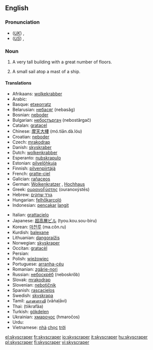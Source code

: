 ==English==

===Pronunciation===
*(''[[Received Pronunciation|UK]]'') {{IPA|/ˈskaɪˌskɹeɪpə/}}, {{SAMPA|/"skaI%skreIp@/}}
*(''[[General American|US]]'') {{IPA|/ˈskaɪˌskɹeɪpɚ/}}, {{SAMPA|/"skaI%skreIp@`/}}

===Noun===
{{wikipedia}}
{{en-noun}}

# A very tall building with a great number of floors.
# {{context|archaic}} A small sail atop a mast of a ship.

====Translations====
{{trans-top|tall building}}
*Afrikaans: [[wolkekrabber]]
*Arabic: {{ARchar|[[ناطحة]]}} {{ARchar|[[سحاب]]}}
*Basque: [[etxeorratz]]
*Belarusian: [[небасяг]] (nebasǎg)
*Bosnian: [[neboder#Bosnian|neboder]]
*Bulgarian: [[небостъргач]] (nebostărgač)
*Catalan: [[gratacel]] {{m}}
*Chinese: [[摩天大樓]] (mó.tiān.dà.lóu)
*Croatian: [[neboder#Croatian|neboder]]
*Czech: [[mrakodrap]] {{m}}
*Danish: [[skyskraber]] {{c}}
*Dutch: [[wolkenkrabber]] {{m}}
*Esperanto: [[nubskrapulo]]
*Estonian: [[pilvelõhkuja]]
*Finnish: [[pilvenpiirtäjä]]
*French: [[gratte-ciel]] {{m}}
*Galician: [[rañaceos]] {{m}}
*German: [[Wolkenkratzer]] {{m}}, [[Hochhaus]] {{n}}
*Greek: [[ουρανοξύστης]] (ouranoxýstēs)
*Hebrew: [[גורד שחקים]]
*Hungarian: [[felhőkarcoló]]
*Indonesian: [[pencakar]] [[langit]]
{{trans-mid}}
*Italian: [[grattacielo]] {{m}}
*Japanese: [[超高層ビル]] (tyou.kou.sou-biru)
*Korean: [[마천루]] (ma.cŏn.ru)
*Kurdish: [[balexane]] {{f}}
*Lithuanian: [[dangoraižis]]
*Norwegian: [[skyskraper]]
*Occitan: [[gratacèl]] {{m}}
*Persian: {{FAchar|[[آسمانخراش]]}}
*Polish: [[wieżowiec]]
*Portuguese: [[arranha-céu]] {{m}}
*Romanian: [[zgârie-nori]]
*Russian: [[небоскрёб]] (neboskrǒb) {{m}}
*Slovak: [[mrakodrap]] {{m}}
*Slovenian: [[nebotičnik]] {{m}}
*Spanish: [[rascacielos]] {{m}}
*Swedish: [[skyskrapa]] {{c}}
*Tamil: [[வானளாவி]] (vāṅaḷāvi)
*Thai: {{THchar|[[ตึกระฟ้า]]}} (tiikrafâa)
*Turkish: [[gökdelen]]
*Ukrainian: [[хмарочос]] (hmaročos) {{m}}
*Urdu: {{URchar|[[بلند]]}} {{URchar|[[ترین]]}} {{URchar|[[عمارات]]}}
*Vietnamese: [[nhà]] [[chọc]] [[trời]]
{{trans-bottom}}

{{trans-top|sail}}
{{trans-mid}}
{{trans-bottom}}

[[el:skyscraper]]
[[fr:skyscraper]]
[[io:skyscraper]]
[[it:skyscraper]]
[[hu:skyscraper]]
[[pl:skyscraper]]
[[fi:skyscraper]]
[[vi:skyscraper]]